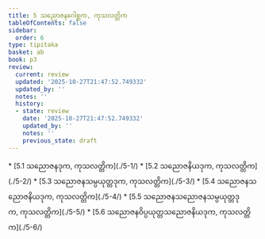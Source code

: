 ```yaml
---
title: 5 သညောဇနဂေါစ္ဆက, ကုသလတ္တိက
tableOfContents: false
sidebar:
  order: 6
type: tipitaka
basket: ab
book: p3
review:
  current: review
  updated: '2025-10-27T21:47:52.749332'
  updated_by: ''
  notes: ''
  history:
  - state: review
    date: '2025-10-27T21:47:52.749332'
    updated_by: ''
    notes: ''
    previous_state: draft
---
```



<ReviewStatus review={frontmatter.review} showDetails={true} />

<HypothesisAnnotation frontmatter={frontmatter} />

<DynamicBreadcrumb />



<TableOfContents book="p3" section="5">
* [5.1 သညောဇနဒုက, ကုသလတ္တိက](./5-1/)
* [5.2 သညောဇနိယဒုက, ကုသလတ္တိက](./5-2/)
* [5.3 သညောဇနသမ္ပယုတ္တဒုက, ကုသလတ္တိက](./5-3/)
* [5.4 သညောဇနသညောဇနိယဒုက, ကုသလတ္တိက](./5-4/)
* [5.5 သညောဇနသညောဇနသမ္ပယုတ္တဒုက, ကုသလတ္တိက](./5-5/)
* [5.6 သညောဇနဝိပ္ပယုတ္တသညောဇနိယဒုက, ကုသလတ္တိက](./5-6/)
</TableOfContents>